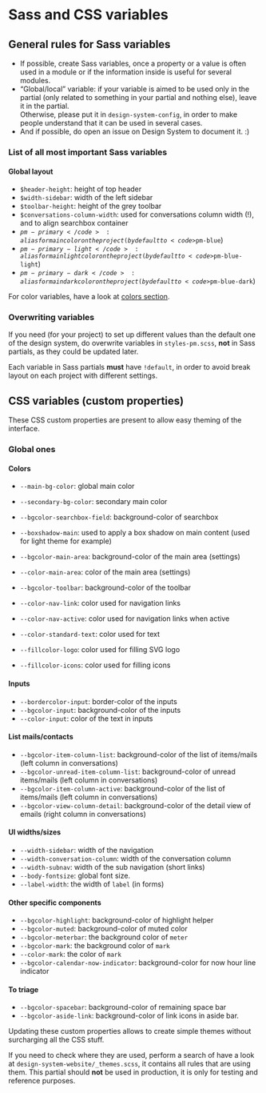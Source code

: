 
<Meta title="Front-End conventions / Sass and CSS variables" />

# Sass and CSS variables

## General rules for Sass variables


- If possible, create Sass variables, once a property or a value is often used in a module or if the information inside is useful for several modules.
- “Global/local” variable: if your variable is aimed to be used only in the partial (only related to something in your partial and nothing else), leave it in the partial. <br />
  Otherwise, please put it in <code>design-system-config</code>, in order to make people understand that it can be used in several cases.
- And if possible, do open an issue on Design System to document it. :)

### List of all most important Sass variables

#### Global layout


- <code>$header-height</code>: height of top header
- <code>$width-sidebar</code>: width of the left sidebar
- <code>$toolbar-height</code>: height of the grey toolbar
- <code>$conversations-column-width</code>: used for conversations column width (!), and to align searchbox container
- <code>$pm-primary</code>: alias for main color on the project (by default to <code>$pm-blue</code>)
- <code>$pm-primary-light</code>: alias for main light color on the project (by default to <code>$pm-blue-light</code>)
- <code>$pm-primary-dark</code>: alias for main dark color on the project (by default to <code>$pm-blue-dark</code>)

For color variables, have a look at <a href="/colors/">colors section</a>.

### Overwriting variables

If you need (for your project) to set up different values than the default one of the design system, do overwrite variables in <code>styles-pm.scss</code>, <strong class="uppercase">not</strong> in Sass partials, as they could be updated later.

Each variable in Sass partials <strong class="uppercase">must</strong> have <code>!default</code>, in order to avoid break layout on each project with different settings.

## CSS variables (custom properties)

These CSS custom properties are present to allow easy theming of the interface.

### Global ones


#### Colors


- <code>--main-bg-color</code>: global main color
- <code>--secondary-bg-color</code>: secondary main color
- <code>--bgcolor-searchbox-field</code>: background-color of searchbox
- <code>--boxshadow-main</code>: used to apply a box shadow on main content (used for light theme for example)
- <code>--bgcolor-main-area</code>: background-color of the main area (settings)
- <code>--color-main-area</code>: color of the main area (settings)
- <code>--bgcolor-toolbar</code>: background-color of the toolbar

- <code>--color-nav-link</code>: color used for navigation links
- <code>--color-nav-active</code>: color used for navigation links when active
- <code>--color-standard-text</code>: color used for text

- <code>--fillcolor-logo</code>: color used for filling SVG logo
- <code>--fillcolor-icons</code>: color used for filling icons

#### Inputs


- <code>--bordercolor-input</code>: border-color of the inputs
- <code>--bgcolor-input</code>: background-color of the inputs
- <code>--color-input</code>: color of the text in inputs

#### List mails/contacts


- <code>--bgcolor-item-column-list</code>: background-color of the list of items/mails (left column in conversations)
- <code>--bgcolor-unread-item-column-list</code>: background-color of unread items/mails (left column in conversations)
- <code>--bgcolor-item-column-active</code>: background-color of the list of items/mails (left column in conversations)
- <code>--bgcolor-view-column-detail</code>: background-color of the detail view of emails (right column in conversations)

#### UI widths/sizes


- <code>--width-sidebar</code>: width of the navigation
- <code>--width-conversation-column</code>: width of the conversation column
- <code>--width-subnav</code>: width of the sub navigation (short links)
- <code>--body-fontsize</code>: global font size.
- <code>--label-width</code>: the width of <code>label</code> (in forms)

#### Other specific components


- <code>--bgcolor-highlight</code>: background-color of highlight helper
- <code>--bgcolor-muted</code>: background-color of muted color
- <code>--bgcolor-meterbar</code>: the background color of <code>meter</code>
- <code>--bgcolor-mark</code>: the background color of <code>mark</code>
- <code>--color-mark</code>: the color of <code>mark</code>
- <code>--bgcolor-calendar-now-indicator</code>: background-color for now hour line indicator

#### To triage

- <code>--bgcolor-spacebar</code>: background-color of remaining space bar
- <code>--bgcolor-aside-link</code>: background-color of link icons in aside bar.


Updating these custom properties allows to create simple themes without surcharging all the CSS stuff.

If you need to check where they are used, perform a search of have a look at <code>design-system-website/_themes.scss</code>, it contains all rules that are using them. This partial should <strong class="uppercase">not</strong> be used in production, it is only for testing and reference purposes.